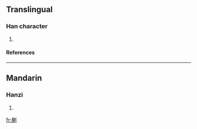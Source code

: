 ==Translingual==
===Han character===
{{Han char|rn=75|rad=木|as=09|sn=13|four=5290<sub>0</sub>|canj=木木中弓 (DDLN)}}
# {{defn|Han|sort=木09}}
====References====
{{Han ref|kx=0538.310|dkj=15113|hdz=21245.030|uh=694B|ud=26955|bh=DDEB|bd=56811}}

----
==Mandarin==
===Hanzi===
{{cmn-hanzi|pin=[[là]] (la4)|wg=la<sup>4</sup>}}
# {{defn|Mandarin}}

[[fr:楋]]